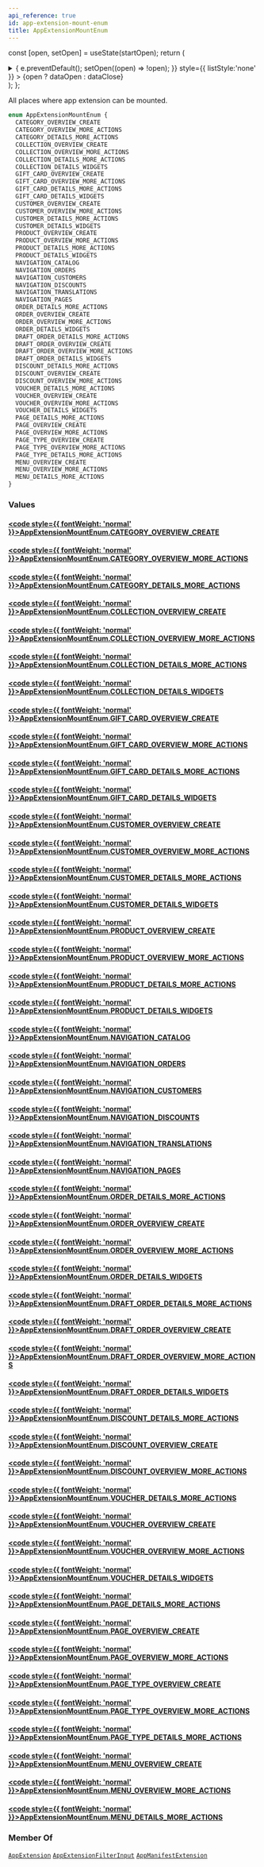 ```yaml
---
api_reference: true
id: app-extension-mount-enum
title: AppExtensionMountEnum
---
```






const [open, setOpen] = useState(startOpen);
return (
<details {...(open ? { open: true } : {})} className="details" style={{ border:'none', boxShadow:'none', background:'var(--ifm-background-color)' }}>
<summary
onClick={(e) => {
e.preventDefault();
setOpen((open) => !open);
}}
style={{ listStyle:'none' }} >
{open ? dataOpen : dataClose}
</summary>
{open && children}
</details>
);
};

All places where app extension can be mounted.

```graphql
enum AppExtensionMountEnum {
  CATEGORY_OVERVIEW_CREATE
  CATEGORY_OVERVIEW_MORE_ACTIONS
  CATEGORY_DETAILS_MORE_ACTIONS
  COLLECTION_OVERVIEW_CREATE
  COLLECTION_OVERVIEW_MORE_ACTIONS
  COLLECTION_DETAILS_MORE_ACTIONS
  COLLECTION_DETAILS_WIDGETS
  GIFT_CARD_OVERVIEW_CREATE
  GIFT_CARD_OVERVIEW_MORE_ACTIONS
  GIFT_CARD_DETAILS_MORE_ACTIONS
  GIFT_CARD_DETAILS_WIDGETS
  CUSTOMER_OVERVIEW_CREATE
  CUSTOMER_OVERVIEW_MORE_ACTIONS
  CUSTOMER_DETAILS_MORE_ACTIONS
  CUSTOMER_DETAILS_WIDGETS
  PRODUCT_OVERVIEW_CREATE
  PRODUCT_OVERVIEW_MORE_ACTIONS
  PRODUCT_DETAILS_MORE_ACTIONS
  PRODUCT_DETAILS_WIDGETS
  NAVIGATION_CATALOG
  NAVIGATION_ORDERS
  NAVIGATION_CUSTOMERS
  NAVIGATION_DISCOUNTS
  NAVIGATION_TRANSLATIONS
  NAVIGATION_PAGES
  ORDER_DETAILS_MORE_ACTIONS
  ORDER_OVERVIEW_CREATE
  ORDER_OVERVIEW_MORE_ACTIONS
  ORDER_DETAILS_WIDGETS
  DRAFT_ORDER_DETAILS_MORE_ACTIONS
  DRAFT_ORDER_OVERVIEW_CREATE
  DRAFT_ORDER_OVERVIEW_MORE_ACTIONS
  DRAFT_ORDER_DETAILS_WIDGETS
  DISCOUNT_DETAILS_MORE_ACTIONS
  DISCOUNT_OVERVIEW_CREATE
  DISCOUNT_OVERVIEW_MORE_ACTIONS
  VOUCHER_DETAILS_MORE_ACTIONS
  VOUCHER_OVERVIEW_CREATE
  VOUCHER_OVERVIEW_MORE_ACTIONS
  VOUCHER_DETAILS_WIDGETS
  PAGE_DETAILS_MORE_ACTIONS
  PAGE_OVERVIEW_CREATE
  PAGE_OVERVIEW_MORE_ACTIONS
  PAGE_TYPE_OVERVIEW_CREATE
  PAGE_TYPE_OVERVIEW_MORE_ACTIONS
  PAGE_TYPE_DETAILS_MORE_ACTIONS
  MENU_OVERVIEW_CREATE
  MENU_OVERVIEW_MORE_ACTIONS
  MENU_DETAILS_MORE_ACTIONS
}
```

### Values

#### [<code style={{ fontWeight: 'normal' }}>AppExtensionMountEnum.<b>CATEGORY_OVERVIEW_CREATE</b></code>](#)

#### [<code style={{ fontWeight: 'normal' }}>AppExtensionMountEnum.<b>CATEGORY_OVERVIEW_MORE_ACTIONS</b></code>](#)

#### [<code style={{ fontWeight: 'normal' }}>AppExtensionMountEnum.<b>CATEGORY_DETAILS_MORE_ACTIONS</b></code>](#)

#### [<code style={{ fontWeight: 'normal' }}>AppExtensionMountEnum.<b>COLLECTION_OVERVIEW_CREATE</b></code>](#)

#### [<code style={{ fontWeight: 'normal' }}>AppExtensionMountEnum.<b>COLLECTION_OVERVIEW_MORE_ACTIONS</b></code>](#)

#### [<code style={{ fontWeight: 'normal' }}>AppExtensionMountEnum.<b>COLLECTION_DETAILS_MORE_ACTIONS</b></code>](#)

#### [<code style={{ fontWeight: 'normal' }}>AppExtensionMountEnum.<b>COLLECTION_DETAILS_WIDGETS</b></code>](#)

#### [<code style={{ fontWeight: 'normal' }}>AppExtensionMountEnum.<b>GIFT_CARD_OVERVIEW_CREATE</b></code>](#)

#### [<code style={{ fontWeight: 'normal' }}>AppExtensionMountEnum.<b>GIFT_CARD_OVERVIEW_MORE_ACTIONS</b></code>](#)

#### [<code style={{ fontWeight: 'normal' }}>AppExtensionMountEnum.<b>GIFT_CARD_DETAILS_MORE_ACTIONS</b></code>](#)

#### [<code style={{ fontWeight: 'normal' }}>AppExtensionMountEnum.<b>GIFT_CARD_DETAILS_WIDGETS</b></code>](#)

#### [<code style={{ fontWeight: 'normal' }}>AppExtensionMountEnum.<b>CUSTOMER_OVERVIEW_CREATE</b></code>](#)

#### [<code style={{ fontWeight: 'normal' }}>AppExtensionMountEnum.<b>CUSTOMER_OVERVIEW_MORE_ACTIONS</b></code>](#)

#### [<code style={{ fontWeight: 'normal' }}>AppExtensionMountEnum.<b>CUSTOMER_DETAILS_MORE_ACTIONS</b></code>](#)

#### [<code style={{ fontWeight: 'normal' }}>AppExtensionMountEnum.<b>CUSTOMER_DETAILS_WIDGETS</b></code>](#)

#### [<code style={{ fontWeight: 'normal' }}>AppExtensionMountEnum.<b>PRODUCT_OVERVIEW_CREATE</b></code>](#)

#### [<code style={{ fontWeight: 'normal' }}>AppExtensionMountEnum.<b>PRODUCT_OVERVIEW_MORE_ACTIONS</b></code>](#)

#### [<code style={{ fontWeight: 'normal' }}>AppExtensionMountEnum.<b>PRODUCT_DETAILS_MORE_ACTIONS</b></code>](#)

#### [<code style={{ fontWeight: 'normal' }}>AppExtensionMountEnum.<b>PRODUCT_DETAILS_WIDGETS</b></code>](#)

#### [<code style={{ fontWeight: 'normal' }}>AppExtensionMountEnum.<b>NAVIGATION_CATALOG</b></code>](#)

#### [<code style={{ fontWeight: 'normal' }}>AppExtensionMountEnum.<b>NAVIGATION_ORDERS</b></code>](#)

#### [<code style={{ fontWeight: 'normal' }}>AppExtensionMountEnum.<b>NAVIGATION_CUSTOMERS</b></code>](#)

#### [<code style={{ fontWeight: 'normal' }}>AppExtensionMountEnum.<b>NAVIGATION_DISCOUNTS</b></code>](#)

#### [<code style={{ fontWeight: 'normal' }}>AppExtensionMountEnum.<b>NAVIGATION_TRANSLATIONS</b></code>](#)

#### [<code style={{ fontWeight: 'normal' }}>AppExtensionMountEnum.<b>NAVIGATION_PAGES</b></code>](#)

#### [<code style={{ fontWeight: 'normal' }}>AppExtensionMountEnum.<b>ORDER_DETAILS_MORE_ACTIONS</b></code>](#)

#### [<code style={{ fontWeight: 'normal' }}>AppExtensionMountEnum.<b>ORDER_OVERVIEW_CREATE</b></code>](#)

#### [<code style={{ fontWeight: 'normal' }}>AppExtensionMountEnum.<b>ORDER_OVERVIEW_MORE_ACTIONS</b></code>](#)

#### [<code style={{ fontWeight: 'normal' }}>AppExtensionMountEnum.<b>ORDER_DETAILS_WIDGETS</b></code>](#)

#### [<code style={{ fontWeight: 'normal' }}>AppExtensionMountEnum.<b>DRAFT_ORDER_DETAILS_MORE_ACTIONS</b></code>](#)

#### [<code style={{ fontWeight: 'normal' }}>AppExtensionMountEnum.<b>DRAFT_ORDER_OVERVIEW_CREATE</b></code>](#)

#### [<code style={{ fontWeight: 'normal' }}>AppExtensionMountEnum.<b>DRAFT_ORDER_OVERVIEW_MORE_ACTIONS</b></code>](#)

#### [<code style={{ fontWeight: 'normal' }}>AppExtensionMountEnum.<b>DRAFT_ORDER_DETAILS_WIDGETS</b></code>](#)

#### [<code style={{ fontWeight: 'normal' }}>AppExtensionMountEnum.<b>DISCOUNT_DETAILS_MORE_ACTIONS</b></code>](#)

#### [<code style={{ fontWeight: 'normal' }}>AppExtensionMountEnum.<b>DISCOUNT_OVERVIEW_CREATE</b></code>](#)

#### [<code style={{ fontWeight: 'normal' }}>AppExtensionMountEnum.<b>DISCOUNT_OVERVIEW_MORE_ACTIONS</b></code>](#)

#### [<code style={{ fontWeight: 'normal' }}>AppExtensionMountEnum.<b>VOUCHER_DETAILS_MORE_ACTIONS</b></code>](#)

#### [<code style={{ fontWeight: 'normal' }}>AppExtensionMountEnum.<b>VOUCHER_OVERVIEW_CREATE</b></code>](#)

#### [<code style={{ fontWeight: 'normal' }}>AppExtensionMountEnum.<b>VOUCHER_OVERVIEW_MORE_ACTIONS</b></code>](#)

#### [<code style={{ fontWeight: 'normal' }}>AppExtensionMountEnum.<b>VOUCHER_DETAILS_WIDGETS</b></code>](#)

#### [<code style={{ fontWeight: 'normal' }}>AppExtensionMountEnum.<b>PAGE_DETAILS_MORE_ACTIONS</b></code>](#)

#### [<code style={{ fontWeight: 'normal' }}>AppExtensionMountEnum.<b>PAGE_OVERVIEW_CREATE</b></code>](#)

#### [<code style={{ fontWeight: 'normal' }}>AppExtensionMountEnum.<b>PAGE_OVERVIEW_MORE_ACTIONS</b></code>](#)

#### [<code style={{ fontWeight: 'normal' }}>AppExtensionMountEnum.<b>PAGE_TYPE_OVERVIEW_CREATE</b></code>](#)

#### [<code style={{ fontWeight: 'normal' }}>AppExtensionMountEnum.<b>PAGE_TYPE_OVERVIEW_MORE_ACTIONS</b></code>](#)

#### [<code style={{ fontWeight: 'normal' }}>AppExtensionMountEnum.<b>PAGE_TYPE_DETAILS_MORE_ACTIONS</b></code>](#)

#### [<code style={{ fontWeight: 'normal' }}>AppExtensionMountEnum.<b>MENU_OVERVIEW_CREATE</b></code>](#)

#### [<code style={{ fontWeight: 'normal' }}>AppExtensionMountEnum.<b>MENU_OVERVIEW_MORE_ACTIONS</b></code>](#)

#### [<code style={{ fontWeight: 'normal' }}>AppExtensionMountEnum.<b>MENU_DETAILS_MORE_ACTIONS</b></code>](#)

### Member Of

[`AppExtension`](../../../api-reference/apps/objects/app-extension.mdx) <Badge class="badge badge--secondary" text="object"/><Bullet />[`AppExtensionFilterInput`](../../../api-reference/apps/inputs/app-extension-filter-input.mdx) <Badge class="badge badge--secondary" text="input"/><Bullet />[`AppManifestExtension`](../../../api-reference/apps/objects/app-manifest-extension.mdx) <Badge class="badge badge--secondary" text="object"/>
